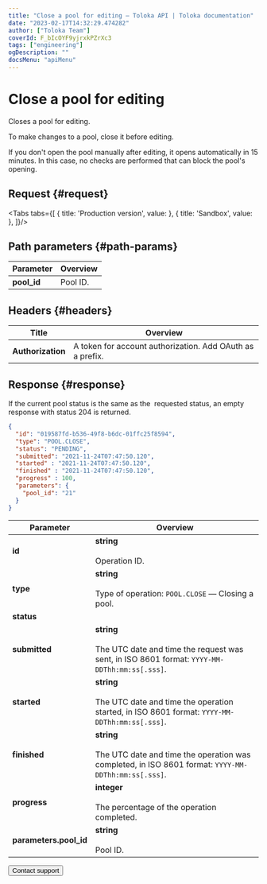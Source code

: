 ```yaml
---
title: "Close a pool for editing — Toloka API | Toloka documentation"
date: "2023-02-17T14:32:29.474282"
author: ["Toloka Team"]
coverId: F_bIcOYF9yjrxkPZrXc3
tags: ["engineering"]
ogDescription: ""
docsMenu: "apiMenu"
---
```



# Close a pool for editing

<Announce/>

Closes a pool for editing.

To make changes to a pool, close it before editing.

<Note mode="note" title="Note">

If you don't open the pool manually after editing, it opens automatically in 15 minutes. In this case, no checks are performed that can block the pool's opening.

</Note>

## Request {#request}

<Tabs tabs={[
  { title: 'Production version', value: <ClosePoolForUpdateList1/> },
  { title: 'Sandbox', value: <ClosePoolForUpdateList2/> },
]}/>

## Path parameters {#path-params}

Parameter | Overview
----- | -----
**pool_id** | Pool ID.

## Headers {#headers}

Title | Overview
----- | -----
**Authorization** | A token for account authorization. Add OAuth as a prefix.

## Response {#response}

<Note mode="note" title="Note">

If the current pool status is the same as the  requested status, an empty response with status 204 is returned.

</Note>

```json
{
  "id": "019587fd-b536-49f8-b6dc-01ffc25f8594",
  "type": "POOL.CLOSE",
  "status": "PENDING",
  "submitted": "2021-11-24T07:47:50.120",
  "started" : "2021-11-24T07:47:50.120",
  "finished" : "2021-11-24T07:47:50.120",
  "progress" : 100,
  "parameters": {
    "pool_id": "21"
  }
}
```

Parameter | Overview
----- | -----
**id** | **string**<br/><br/>Operation ID.
**type** | **string**<br/><br/>Type of operation: `POOL.CLOSE` — Closing a pool.
**status** | <ClosePoolForUpdateTable1/>
**submitted** | **string**<br/><br/>The UTC date and time the request was sent, in ISO 8601 format: `YYYY-MM-DDThh:mm:ss[.sss]`.
**started** | **string**<br/><br/>The UTC date and time the operation started, in ISO 8601 format: `YYYY-MM-DDThh:mm:ss[.sss]`.
**finished** | **string**<br/><br/>The UTC date and time the operation was completed, in ISO 8601 format: `YYYY-MM-DDThh:mm:ss[.sss]`.
**progress** | **integer**<br/><br/>The percentage of the operation completed.
**parameters.pool_id** | **string**<br/><br/>Pool ID.

<Button themeColor="light" view="default" size="l" type="link" url="/docs/guide/troubleshooting/support?form-source=api-close-pool-for-update">Contact support</Button>